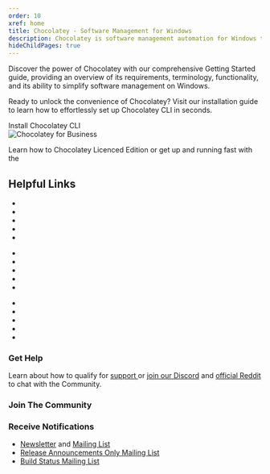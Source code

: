 ```yaml
---
order: 10
xref: home
title: Chocolatey - Software Management for Windows
description: Chocolatey is software management automation for Windows that wraps installers, executables, zips, and scripts into compiled packages. Chocolatey integrates w/SCCM, Puppet, Chef, etc. Chocolatey is trusted by businesses to manage software deployments.
hideChildPages: true
---
```


<div class="row">
    <div class="mb-4 col-lg-6 col-xl-8">
        <div class="card card-link card-body bg-retrowave1 h-100 lead p-md-5 d-flex justify-content-center">
            <p class="z-1">Discover the power of Chocolatey with our comprehensive Getting Started guide, providing an overview of its requirements, terminology, functionality, and its ability to simplify software management on Windows.</p>
            <Xref title="Get Started with Chocolatey" value="getting-started" classes="z-1 stretched-link link-primary p-0" icon="fa-arrow-right"></Xref>
        </div>
    </div>
    <div class="mb-4 col-lg-6 col-xl-4">
        <div class="card card-link card-body bg-primary-opacity-25 h-100 lead p-md-5 d-flex justify-content-center">
            <p>Ready to unlock the convenience of Chocolatey? Visit our installation guide to learn how to effortlessly set up Chocolatey CLI in seconds.</p>
            <div>
                <Xref title="Install Chocolatey CLI" value="setup-choco" classes="btn btn-dark text-white stretched-link">Install Chocolatey CLI</Xref>
            </div>
        </div>
    </div>
</div>
<HighlightsHome />
<div class="row mb-md-5">
    <div class="mb-4 mb-lg-0 col-sm-6 col-lg-4">
        <div class="card card-link card-overlay-bottom card-overlay-theme-bottom h-100 min-h-px-200" style="background-image:url(https://img.chocolatey.org/backgrounds/chocolatey-cli-commands.svg);">
            <div class="card-body d-flex flex-column z-1">
                <div class="mt-auto">
                    <Xref title="Chocolatey CLI Commands" value="choco-commands" classes="h4 mb-0 stretched-link" />
                </div>
            </div>
        </div>
    </div>
    <div class="mb-4 mb-lg-0 col-sm-6 col-lg-4">
        <div class="card card-body h-100">
            <img class="rounded-4 border mb-3" src="https://img.chocolatey.org/backgrounds/chocolatey-for-business.svg" alt="Chocolatey for Business" loading="lazy" />
            <p class="mb-0">
                Learn how to <Xref title="setup and intall" value="setup-licensed" /> 
                Chocolatey Licenced Edition or get up and running fast with the <Xref title="Chocolatey for Business Quick Start Guide." value="c4b-quick-start-guide" />
            </p>
        </div>
    </div>
    <div class="col-lg-4">
        <div class="card card-link card-overlay-bottom card-overlay-theme-bottom h-100 min-h-px-200" style="background-image:url(/images/chocolatey-gui/feature_default_tile_view_remote_enabled.png);">
            <div class="card-body d-flex flex-column z-1">
                <div class="mt-auto">
                    <Xref title="Chocolatey GUI" value="chocolateygui" classes="h4 mb-0 stretched-link" />
                </div>
            </div>
        </div>
    </div>
</div>
<h2 class="mt-4 pt-md-5 d-anchor-none">Helpful Links</h2>
<div class="row pb-md-5">
    <div class="col-md-4">
        <ul class="mb-0">
            <li class="mb-2"><Xref title="Why Chocolatey?" value="why" /></li>
            <li class="mb-2"><Xref title="Features" value="features" /></li>
            <li class="mb-2"><Xref title="FAQs" value="faqs" /></li>
            <li class="mb-2"><Xref title="Troubleshooting" value="troubleshooting" /></li>
            <li class="mb-2"><Xref title="Configuration" value="configuration" /></li>
        </ul>
    </div>
    <div class="col-md-4">
        <ul class="mb-0">
            <li class="mb-2"><Xref title="Chocolatey Community Repository" value="chocolatey-community-repository" /></li>
            <li class="mb-2"><Xref title="Chocolatey CLI (choco)" value="setup-choco" /></li>
            <li class="mb-2"><Xref title="Chocolatey Licenced Extension" value="setup-licensed" /></li>
            <li class="mb-2"><Xref title="Chocolatey GUI Licenced Extension" value="chocolatey-gui-licensed-installation" /></li>
            <li class="mb-2"><Xref title="Chocolatey Agent" value="setup-agent" /></li>
        </ul>
    </div>
    <div class="col-md-4">
        <ul class="mb-0">
            <li class="mb-2"><Xref title="Chocolatey Central Management" value="central-management" /></li>
            <li class="mb-2"><Xref title="Chocolatey for Business Environments" value="c4b-envs" /></li>
            <li class="mb-2"><Xref title="Creating Packages" value="create-packages-quick-start" /></li>
            <li class="mb-2"><Xref title="Guides" value="guides" /></li>
            <li class="mb-2"><Xref title="Microsoft Intune" value="intune" /></li>
        </ul>
    </div>
</div>
<div class="row mt-4 mt-md-5">
    <div class="mb-4 mb-lg-0 col-sm-6 col-lg-4">
        <div class="card h-100">
            <div class="card-header bg-primary-opacity-25 d-flex justify-content-center align-items-center min-h-px-90">
                <h3 class="mb-0 d-anchor-none">Get Help</h3>
            </div>
            <div class="card-body d-flex align-items-center">
                <p class="mb-0">
                    Learn about how to qualify for <a href="https://chocolatey.org/support">support </a>or <a href="https://ch0.co/community" target="_blank" rel="noreferrer">join our Discord</a> and <a href="https://www.reddit.com/r/chocolatey/" target="_blank" rel="noreferrer">official Reddit </a>to chat with the Community.
                </p>
            </div>
        </div>
    </div>
    <div class="mb-4 mb-lg-0 col-sm-6 col-lg-4">
        <div class="card h-100">
            <div class="card-header bg-primary-opacity-25 d-flex justify-content-center align-items-center text-center min-h-px-90">
                <h3 class="mb-0 d-anchor-none">Join The Community</h3>
            </div>
            <div class="card-body d-flex align-items-center text-center">
                <SocialMedia />
            </div>
        </div>
    </div>
    <div class="col-lg-4">
        <div class="card h-100">
            <div class="card-header bg-primary-opacity-25 d-flex justify-content-center align-items-center text-center min-h-px-90">
                <h3 class="mb-0 d-anchor-none">Receive Notifications</h3>
            </div>
            <div class="card-body d-flex align-items-center">
                <ul class="mb-0">
                    <li class="mb-2">
                        <a href="https://chocolatey.us8.list-manage1.com/subscribe?u=86a6d80146a0da7f2223712e4&id=73b018498d" target="_blank" rel="noreferrer">Newsletter</a> and 
                        <a href="https://groups.google.com/group/chocolatey" target="_blank" rel="noreferrer">Mailing List</a>
                    </li>
                    <li class="mb-2"><a href="https://groups.google.com/group/chocolatey-announce" target="_blank" rel="noreferrer">Release Announcements Only Mailing List</a></li>
                    <li><a href="https://groups.google.com/group/chocolatey-build-status" target="_blank" rel="noreferrer">Build Status Mailing List</a></li>
                </ul>
            </div>
        </div>
    </div>
</div>
